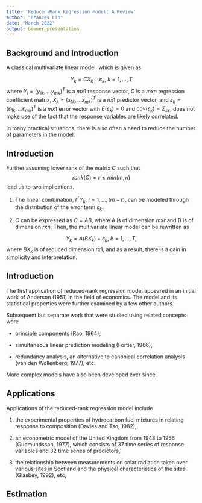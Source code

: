 ```yaml
---
title: 'Reduced-Rank Regression Model: A Review'
author: "Frances Lin"
date: "March 2022"
output: beamer_presentation
---
```


## Background and Introduction 

A classical multivariate linear model, which is given as

$$
Y_k = CX_k + \varepsilon_k, \ k = 1,..., T
$$
where $Y_i = {(y_{1k},... y_{mk})}^T$ is a $mx1$ response vector, $C$ is a $mxn$ regression coefficient matrix, $X_k = {(x_{1k},... x_{mk})}^T$ is a $nx1$ predictor vector, and $\varepsilon_k = {(\varepsilon_{1k},... \varepsilon_{mk})}^T$ is a $mx1$ error vector with $E(\varepsilon_k) = 0$ and $cov(\varepsilon_k) = \Sigma_{\varepsilon \varepsilon}$, does not make use of the fact that the response variables are likely correlated. 

In many practical situations, there is also often a need to reduce the number of parameters in the model. 

## Introduction 

Further assuming lower rank of the matrix $C$ such that
$$
rank(C) = r \leq min(m, n)
$$
lead us to two implications.

1. The linear combination, $l^T Y_k,$ $i = 1,...,(m-r),$ can be modeled through the distribution of the error term $\varepsilon_k$. 

2. $C$ can be expressed as $C = AB$, where A is of dimension $mxr$ and B is of dimension $rxn$. Then, the multivariate linear model can be rewritten as 

$$
Y_k = A(BX_k) + \varepsilon_k, \ k = 1,..., T, 
$$
where $BX_k$ is of reduced dimension $rx1$, and as a result, there is a gain in simplicity and interpretation. 

## Introduction 

The first application of reduced-rank regression model appeared in an initial work of Anderson (1951) in the field of economics. The model and its statistical properties were further examined by a few other authors. 

Subsequent but separate work that were studied using related concepts were 

- principle components (Rao, 1964), 

- simultaneous linear prediction modeling (Fortier, 1966), 

- redundancy analysis, an alternative to canonical correlation analysis (van den Wollenberg, 1977), etc. 

More complex models have also been developed ever since. 


## Applications 

Applications of the reduced-rank regression model include 

(1) the experimental properties of hydrocarbon fuel mixtures in relating response to composition (Davies and Tso, 1982), 

(2) an econometric model of the United Kingdom from 1948 to 1956 (Gudmundsson, 1977), which consists of 37 time series of response variables and 32 time series of predictors, 

(3) the relationship between measurements on solar radiation taken over various sites in Scotland and the physical characteristics of the sites (Glasbey, 1992), etc,

## Estimation 